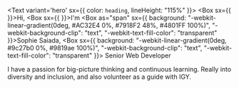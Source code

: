 
<Text variant='hero' sx={{ color: `heading`, lineHeight: "115%" }}>
<Box sx={{ }}>Hi,</Box>
<Box sx={{ }}>I'm <Box as="span" sx={{ background: "-webkit-linear-gradient(0deg, #AC32E4 0%, #7918F2 48%, #4801FF 100%)",    "-webkit-background-clip": "text",    "-webkit-text-fill-color": "transparent"  }}>Sophie Saiada</Box>,</Box>
<Box sx={{  background: "-webkit-linear-gradient(0deg, #9c27b0 0%, #9819ae 100%)",    "-webkit-background-clip": "text",    "-webkit-text-fill-color": "transparent"   }}>  Senior Web Developer</Box>
</Text>
<p >
    I have a passion for big-picture thinking and continuous learning.  
    Really into diversity and inclusion, and also volunteer as a guide with IGY.  
</p>
<CTA text="Contact Me" icon={emailIcon} to="/contact/" />
